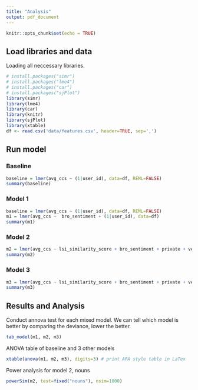 ```yaml
---
title: "Analysis"
output: pdf_document
---
```


```r
knitr::opts_chunk$set(echo = TRUE)
```

## Load libraries and data

Loading all neccessary libraries.

```r
# install.packages("simr")
# install.packages("lme4")
# install.packages("car")
# install.packages("sjPlot")
library(simr)
library(lme4)
library(car)
library(knitr)
library(sjPlot)
library(xtable)
df <- read.csv('data/features.csv', header=TRUE, sep=',')
```

## Run model

### Baseline

```r
baseline = lmer(avg_ccs ~ (1|user_id), data=df, REML=FALSE)
summary(baseline)
```

### Model 1

```r
baseline = lmer(avg_ccs ~ (1|user_id), data=df, REML=FALSE)
m1 = lmer(avg_ccs ~  bro_sentiment + (1|user_id), data=df)
summary(m1)
```

### Model 2

```r
m2 = lmer(avg_ccs ~ lsi_similarity_score + bro_sentiment + private + verbs + nouns + adjectives + (1|user_id), data=df)
summary(m2)
```

### Model 3

```r
m3 = lmer(avg_ccs ~ lsi_similarity_score + bro_sentiment + private + verbs + nouns + adjectives + word_zscore + (1|user_id), data=df)
summary(m3)
```

## Results and Analysis

Conduct annova test for each mixed model.
We can tell which model is better by comparing the deviance, lower the better.

```r
tab_model(m1, m2, m3)
```

ANOVA table of baseline and 3 other models

```r
xtable(anova(m1, m2, m3), digits=3) # print APA style table in LaTex
```

Power analysis for model 2, nouns

```r
powerSim(m2, test=fixed("nouns"), nsim=1000)
```
